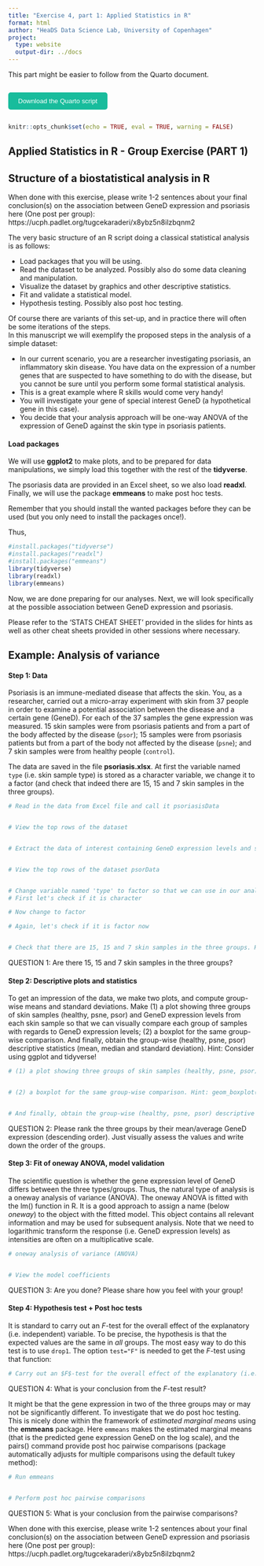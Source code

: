 ```yaml
---
title: "Exercise 4, part 1: Applied Statistics in R"
format: html
author: "HeaDS Data Science Lab, University of Copenhagen"
project:
  type: website
  output-dir: ../docs
---
```


This part might be easier to follow from the Quarto document.

::: {style="display: flex; gap: 10px;"}
<a href="./exercise4_PART1.qmd" download="exercise4_PART1.qmd"> <button class="btn small-button" style="background-color: #18bc9c; color: white; border: none; padding: 10px 20px; border-radius: 5px;"> Download the Quarto script </button> </a>
:::

```r
knitr::opts_chunk$set(echo = TRUE, eval = TRUE, warning = FALSE)
```

## Applied Statistics in R - Group Exercise (PART 1)

## Structure of a biostatistical analysis in R

When done with this exercise, please write 1-2 sentences about your final conclusion(s) on the association between GeneD expression and psoriasis here (One post per group): https://ucph.padlet.org/tugcekaraderi/x8ybz5n8ilzbqnm2

The very basic structure of an R script doing a classical statistical analysis is as follows:

-   Load packages that you will be using.\
-   Read the dataset to be analyzed. Possibly also do some data cleaning and manipulation.\
-   Visualize the dataset by graphics and other descriptive statistics.\
-   Fit and validate a statistical model.\
-   Hypothesis testing. Possibly also post hoc testing.

Of course there are variants of this set-up, and in practice there will often be some iterations of the steps.\
In this manuscript we will exemplify the proposed steps in the analysis of a simple dataset:

-   In our current scenario, you are a researcher investigating psoriasis, an inflammatory skin disease. You have data on the expression of a number genes that are suspected to have something to do with the disease, but you cannot be sure until you perform some formal statistical analysis.
-   This is a great example where R skills would come very handy!
-   You will investigate your gene of special interest GeneD (a hypothetical gene in this case).
-   You decide that your analysis approach will be one-way ANOVA of the expression of GeneD against the skin type in psoriasis patients.

#### Load packages

We will use **ggplot2** to make plots, and to be prepared for data manipulations, we simply load this together with the rest of the **tidyverse**.

The psoriasis data are provided in an Excel sheet, so we also load **readxl**. Finally, we will use the package **emmeans** to make post hoc tests.

Remember that you should install the wanted packages before they can be used (but you only need to install the packages once!).

Thus,

```r
#install.packages("tidyverse")
#install.packages("readxl")
#install.packages("emmeans")
library(tidyverse)
library(readxl)
library(emmeans)
```

Now, we are done preparing for our analyses. Next, we will look specifically at the possible association between GeneD expression and psoriasis.

Please refer to the 'STATS CHEAT SHEET' provided in the slides for hints as well as other cheat sheets provided in other sessions where necessary.

## Example: Analysis of variance

#### Step 1: Data

Psoriasis is an immune-mediated disease that affects the skin. You, as a researcher, carried out a micro-array experiment with skin from 37 people in order to examine a potential association between the disease and a certain gene (GeneD). For each of the 37 samples the gene expression was measured. 15 skin samples were from psoriasis patients and from a part of the body affected by the disease (`psor`); 15 samples were from psoriasis patients but from a part of the body not affected by the disease (`psne`); and 7 skin samples were from healthy people (`control`).

The data are saved in the file **psoriasis.xlsx**. At first the variable named `type` (i.e. skin sample type) is stored as a character variable, we change it to a factor (and check that indeed there are 15, 15 and 7 skin samples in the three groups).

```r
# Read in the data from Excel file and call it psoriasisData


# View the top rows of the dataset


# Extract the data of interest containing GeneD expression levels and skin sample type from the dataset and call this subset psorData


# View the top rows of the dataset psorData


# Change variable named 'type' to factor so that we can use in our analysis in the next steps
# First let's check if it is character

# Now change to factor

# Again, let's check if it is factor now


# Check that there are 15, 15 and 7 skin samples in the three groups. Hint: summary()

```

QUESTION 1: Are there 15, 15 and 7 skin samples in the three groups?

#### Step 2: Descriptive plots and statistics

To get an impression of the data, we make two plots, and compute group-wise means and standard deviations. Make (1) a plot showing three groups of skin samples (healthy, psne, psor) and GeneD expression levels from each skin sample so that we can visually compare each group of samples with regards to GeneD expression levels; (2) a boxplot for the same group-wise comparison. And finally, obtain the group-wise (healthy, psne, psor) descriptive statistics (mean, median and standard deviation). Hint: Consider using ggplot and tidyverse!

```r
# (1) a plot showing three groups of skin samples (healthy, psne, psor) and GeneD expression levels from each skin sample


# (2) a boxplot for the same group-wise comparison. Hint: geom_boxplot()


# And finally, obtain the group-wise (healthy, psne, psor) descriptive statistics (mean, median and standard deviation). Hint: group_by()

```

QUESTION 2: Please rank the three groups by their mean/average GeneD expression (descending order). Just visually assess the values and write down the order of the groups.

#### Step 3: Fit of oneway ANOVA, model validation

The scientific question is whether the gene expression level of GeneD differs between the three types/groups. Thus, the natural type of analysis is a oneway analysis of variance (ANOVA). The oneway ANOVA is fitted with the lm() function in R. It is a good approach to assign a name (below *oneway*) to the object with the fitted model. This object contains all relevant information and may be used for subsequent analysis. Note that we need to logarithmic transform the response (i.e. GeneD expression levels) as intensities are often on a multiplicative scale.

```r
# oneway analysis of variance (ANOVA)


# View the model coefficients

```

QUESTION 3: Are you done? Please share how you feel with your group!

#### Step 4: Hypothesis test + Post hoc tests

It is standard to carry out an $F$-test for the overall effect of the explanatory (i.e. independent) variable. To be precise, the hypothesis is that the expected values are the same in *all* groups. The most easy way to do this test is to use `drop1`. The option `test="F"` is needed to get the $F$-test using that function:

```r
# Carry out an $F$-test for the overall effect of the explanatory (i.e. independent) variable

```

QUESTION 4: What is your conclusion from the $F$-test result?

It might be that the gene expression in two of the three groups may or may not be significantly different. To investigate that we do post hoc testing. This is nicely done within the framework of *estimated marginal means* using the **emmeans** package. Here `emmeans` makes the estimated marginal means (that is the predicted gene expression GeneD on the log scale), and the pairs() command provide post hoc pairwise comparisons (package automatically adjusts for multiple comparisons using the default tukey method):

```r
# Run emmeans


# Perform post hoc pairwise comparisons

```

QUESTION 5: What is your conclusion from the pairwise comparisons?

When done with this exercise, please write 1-2 sentences about your final conclusion(s) on the association between GeneD expression and psoriasis here (One post per group): https://ucph.padlet.org/tugcekaraderi/x8ybz5n8ilzbqnm2
